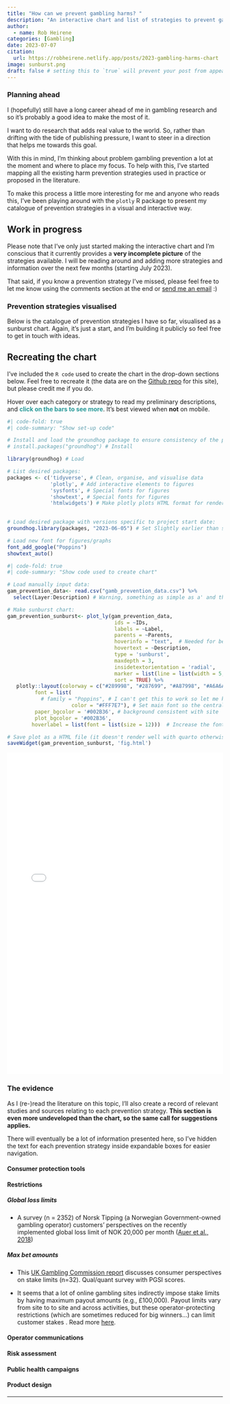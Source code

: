 ```yaml
---
title: "How can we prevent gambling harms? "
description: "An interactive chart and list of strategies to prevent gambling harms"
author:
  - name: Rob Heirene
categories: [Gambling] 
date: 2023-07-07
citation: 
  url: https://robheirene.netlify.app/posts/2023-gambling-harms-chart
image: sunburst.png
draft: false # setting this to `true` will prevent your post from appearing on your listing page until you're ready!
---
```


### Planning ahead

I (hopefully) still have a long career ahead of me in gambling research and so it's probably a good idea to make the most of it.

I want to do research that adds real value to the world. So, rather than drifting with the tide of publishing pressure, I want to steer in a direction that helps me towards this goal.

With this in mind, I'm thinking about problem gambling prevention a lot at the moment and where to place my focus. To help with this, I've started mapping all the existing harm prevention strategies used in practice or proposed in the literature.

To make this process a little more interesting for me and anyone who reads this, I've been playing around with the `plotly` R package to present my catalogue of prevention strategies in a visual and interactive way.

::: {.callout-tip appearance="minimal" icon="false"}
## Work in progress

Please note that I've only just started making the interactive chart and I'm conscious that it currently provides a **very incomplete picture** of the strategies available. I will be reading around and adding more strategies and information over the next few months (starting July 2023).

That said, if you know a prevention strategy I've missed, please feel free to let me know using the comments section at the end or [send me an email](mailto:robheirene@gmail.com) :)
:::

### Prevention strategies visualised

Below is the catalogue of prevention strategies I have so far, visualised as a sunburst chart. Again, it's just a start, and I'm building it publicly so feel free to get in touch with ideas.

::: {.callout-tip appearance="simple" icon="false"}
## Recreating the chart

I've included the `R code` used to create the chart in the drop-down sections below. Feel free to recreate it (the data are on the [Github repo](https://github.com/rheirene/Quarto_Website) for this site), but please credit me if you do.
:::

Hover over each category or strategy to read my preliminary descriptions, and [click on the bars to see more]{style="color:#289998; font-weight: bold;"}. It's best viewed when **not** on mobile.

```r
#| code-fold: true
#| code-summary: "Show set-up code"

# Install and load the groundhog package to ensure consistency of the package versions used here:
# install.packages("groundhog") # Install

library(groundhog) # Load

# List desired packages:
packages <- c('tidyverse', # Clean, organise, and visualise data
              'plotly', # Add interactive elements to figures
              'sysfonts', # Special fonts for figures
              'showtext', # Special fonts for figures
              'htmlwidgets') # Make plotly plots HTML format for rendering in Quarto
              

# Load desired package with versions specific to project start date:
groundhog.library(packages, "2023-06-05") # Set Slightly earlier than start date as some of the plotly dependency packages wouldn't load properly with date as 07/07/2023

# Load new font for figures/graphs
font_add_google("Poppins")
showtext_auto()
```

```r
#| code-fold: true
#| code-summary: "Show code used to create chart"

# Load manually input data:
gam_prevention_data<- read.csv("gamb_prevention_data.csv") %>%
  select(Layer:Description) # Warning, something as simple as a' and this dataset can cause it to not play nice

# Make sunburst chart:
gam_prevention_sunburst<- plot_ly(gam_prevention_data,
                                   ids = ~IDs,
                                   labels = ~Label,
                                   parents = ~Parents,
                                   hoverinfo = "text",  # Needed for below argument to work
                                   hovertext = ~Description,
                                   type = 'sunburst',
                                   maxdepth = 3,
                                   insidetextorientation = 'radial',
                                   marker = list(line = list(width = 5, color = '#002B36')),  # Adjust border size + color
                                   sort = TRUE) %>%
   plotly::layout(colorway = c("#289998", "#287699", "#A87998", "#A6A6A6", "#FFF7E7", "#65BBA3", "#62A899", "#998F28",  "#986289", "#289970"),
         font = list(
           # family = "Poppins", # I can't get this to work so let me know if you can!
                     color = "#FFF7E7"), # Set main font so the central layer text can be seen
         paper_bgcolor = '#002B36', # background consistent with site
         plot_bgcolor = '#002B36',
        hoverlabel = list(font = list(size = 12)))  # Increase the font size for hover text)

# Save plot as a HTML file (it doesn't render well with quarto otherwise):
saveWidget(gam_prevention_sunburst, 'fig.html')

```

```{=html}
<iframe src="fig.html" class="fade-inhtml" width="100%" height="750" style="border:none;"></iframe>
```
### The evidence

As I (re-)read the literature on this topic, I'll also create a record of relevant studies and sources relating to each prevention strategy. **This section is even more undeveloped than the chart, so the same call for suggestions applies.**

There will eventually be a lot of information presented here, so I've hidden the text for each prevention strategy inside expandable boxes for easier navigation.

#### Consumer protection tools

#### Restrictions

::: {.callout-tip collapse="true" appearance="simple" icon="false"}
##### Global loss limits

-   A survey (n = 2352) of Norsk Tipping (a Norwegian Government-owned gambling operator) customers' perspectives on the recently implemented global loss limit of NOK 20,000 per month ([Auer et al., 2018](https://doi.org/10.1007/s11469-018-9892-x))
:::

::: {.callout-tip collapse="true" appearance="simple" icon="false"}
##### Max bet amounts

-   This [UK Gambling Commission report](https://www.gamblingcommission.gov.uk/about-us/guide/consumer-voice-2020-exploring-online-staking) discusses consumer perspectives on stake limits (n=32). Qual/quant survey with PGSI scores.

-   It seems that a lot of online gambling sites indirectly impose stake limits by having maximum payout amounts (e.g., £100,000). Payout limits vary from site to to site and across activities, but these operator-protecting restrictions (which are sometimes reduced for big winners...) can limit customer stakes . Read more [here](https://bettingsites.org.uk/guides/betting-limits-maximum-payouts/).
:::

#### Operator communications

#### Risk assessment

#### Public health campaigns

#### Product design

------------------------------------------------------------------------

```{=html}
<script src="https://giscus.app/client.js"
        data-repo="rheirene/Quarto_Website"
        data-repo-id="R_kgDOJ0d4fA"
        data-category-id="DIC_kwDOJ0d4fM4CXv7I"
        data-mapping="pathname"
        data-strict="0"
        data-reactions-enabled="1"
        data-emit-metadata="0"
        data-input-position="bottom"
        data-theme="dark_dimmed"
        data-lang="en"
        crossorigin="anonymous"
        async>
</script>
```
